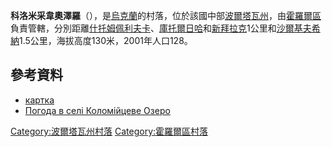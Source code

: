 {{coord|49|47|11|N|33|10|6|E|scale:100000_region:UA|display=title}}

'''科洛米采韋奧澤羅'''（{{lang-uk|Коломійцеве Озеро}}），是[[烏克蘭|烏克蘭]]的村落，位於該國中部[[波爾塔瓦州|波爾塔瓦州]]，由[[霍羅爾區|霍羅爾區]]負責管轄，分別距離[[什托姆佩利夫卡|什托姆佩利夫卡]]、[[庫托爾日哈|庫托爾日哈]]和[[新拜拉克|新拜拉克]]1公里和[[沙爾基夫希納_(霍羅爾區)|沙爾基夫希納]]1.5公里，海拔高度130米，2001年人口128。

==參考資料==
* [http://gska2.rada.gov.ua/pls/z7502/A005?rdat1=25.04.2009&rf7571=26784 картка]{{dead link|date=2018年4月 |bot=InternetArchiveBot |fix-attempted=yes }}
* [http://weather.in.ua/ua/poltavskaja/11134 Погода в селі Коломійцеве Озеро] {{Wayback|url=http://weather.in.ua/ua/poltavskaja/11134 |date=20160305082427 }}

{{DEFAULTSORT:Коломійцеве Озеро}}
[[Category:波爾塔瓦州村落|Category:波爾塔瓦州村落]]
[[Category:霍羅爾區村落|Category:霍羅爾區村落]]


{{Poltava-geo-stub}}